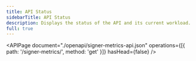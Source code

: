 ```yaml
---
title: API Status
sidebarTitle: API Status
description: Displays the status of the API and its current workload.
full: true
---
```


<APIPage
  document="./openapi/signer-metrics-api.json"
  operations={[{ path: '/signer-metrics/', method: 'get' }]}
  hasHead={false}
/>